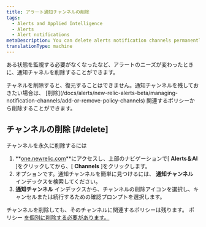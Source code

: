 ```yaml
---
title: アラート通知チャンネルの削除
tags:
  - Alerts and Applied Intelligence
  - Alerts
  - Alert notifications
metaDescription: You can delete alerts notification channels permanently or you can keep channels but remove them from associated policies.
translationType: machine
---
```


ある状態を監視する必要がなくなったなど、アラートのニーズが変わったときに、通知チャネルを削除することができます。

<Callout variant="caution">
  チャネルを削除すると、復元することはできません。通知チャンネルを残しておきたい場合は、 [削除](/docs/alerts/new-relic-alerts-beta/managing-notification-channels/add-or-remove-policy-channels) 関連するポリシーから削除することができます。
</Callout>

## チャンネルの削除 [#delete]

チャンネルを永久に削除するには

1. **[one.newrelic.com](https://one.newrelic.com/ "新しいウィンドウにリンクが開きます。")**にアクセスし、上部のナビゲーションで\[ **Alerts＆AI** ]をクリックしてから、\[ **Channels** ]をクリックします。
2. オプションです。通知チャンネルを簡単に見つけるには、 **通知チャンネル** インデックスを検索してください。
3. **通知チャンネル** インデックスから、チャンネルの削除アイコンを選択し、キャンセルまたは続行するための確認プロンプトを選択します。

チャンネルを削除しても、そのチャンネルに関連するポリシーは残ります。 ポリシー [を個別に削除する必要があります。](/docs/alerts/new-relic-alerts-beta/updating-alert-policies/disable-or-delete-alert-policies-conditions)

[](/docs/alerts/new-relic-alerts-beta/updating-alert-policies/disable-or-delete-alert-policies-conditions)